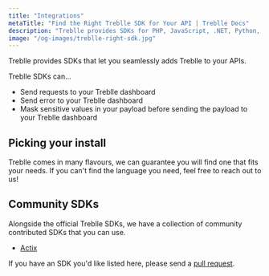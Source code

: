 ```yaml
---
title: "Integrations"
metaTitle: "Find the Right Treblle SDK for Your API | Treblle Docs"
description: "Treblle provides SDKs for PHP, JavaScript, .NET, Python, Ruby, and more. Integrate with your API, send data to your Treblle dashboard, and manage security effortlessly."
image: "/og-images/treblle-right-sdk.jpg"
---
```



Treblle provides SDKs that let you seamlessly adds Treblle to your APIs.

Treblle SDKs can...

- Send requests to your Treblle dashboard
- Send error to your Treblle dashboard
- Mask sensitive values in your payload before sending the payload to your Treblle dashboard

## Picking your install

Treblle comes in many flavours, we can guarantee you will find one that fits your needs. If you can't find the language you need, feel free to reach out to us!

<CardGrid>
  <LinkCard
    title="PHP"
    href="/integrations/php/no-framework/"
    description="From plain old PHP, to Laravel and Symfony. We support them all with our easy to install composer packages."
  />
  <LinkCard
    title="JavaScript"
    href="/integrations/javascript/node/"
    description="From Node to Fastify, and AdonisJS to Nest. We support a wide range of JavaScript and TypeScript frameworks and runtimes."
  />
  <LinkCard
    title=".NET"
    href="/integrations/net/net/"
    description="We have support for both .NET, and .NET core. Just use our NuGet package and you are off to the races."
  />
  <LinkCard
    title="Go"
    href="/integrations/go/core/"
    description="Built around the net/http core library, our Go Module is easy to use, configure, and build."
  />
  <LinkCard
    title="Python"
    href="/integrations/python/django/"
    description="We currently support Django and Flask, and more frameworks on the way. Simple install using pip, and get your Python API underway."
  />
  <LinkCard
    title="Ruby"
    href="/integrations/ruby/rails/"
    description="We currently only support Ruby on Rails, which is the most commonly used Ruby framework. Install our Ruby gem and start monitoring your RoR API in seconds."
  />
  <LinkCard
    title="Java"
    href="/integrations/java/spring/"
    description="Simply add our Java dependency to your SpringBoot application, and you are ready to go."
  />
</CardGrid>

## Community SDKs

Alongside the official Treblle SDKs, we have a collection of community contributed SDKs that you can use.

- <a href="https://github.com/barrage/actix-treblle" target="_blank">
    Actix
  </a>

If you have an SDK you'd like listed here, please send a <a href="https://github.com/Treblle/docs.treblle.com/blob/main/src/content/docs/integrations/index.mdx" target="_blank">pull request</a>.
